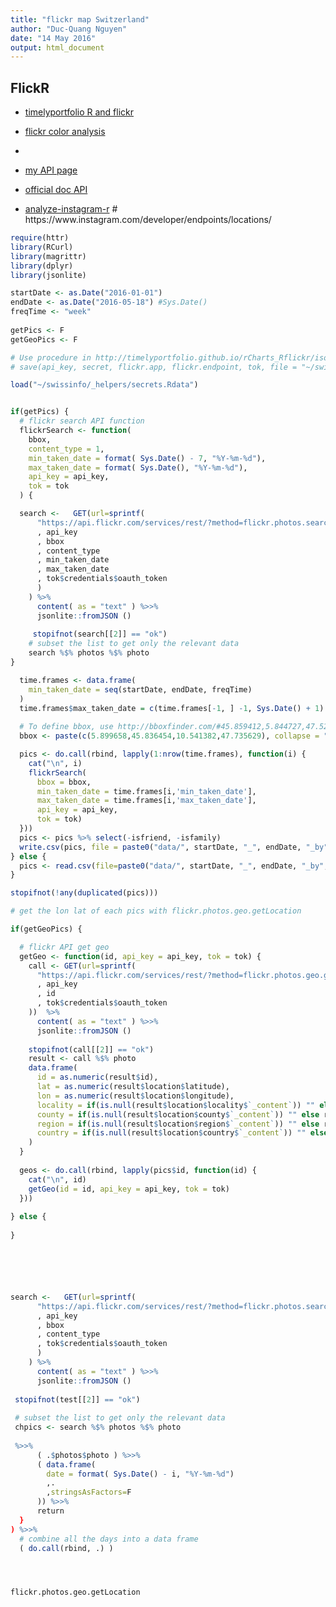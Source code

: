 ```yaml
---
title: "flickr map Switzerland"
author: "Duc-Quang Nguyen"
date: "14 May 2016"
output: html_document
---
```


## FlickR
* [timelyportfolio R and flickr](http://timelyportfolio.github.io/rCharts_Rflickr/iso_httr.html)
* [flickr color analysis](http://beautifuldata.net/2013/05/color-analysis-of-flickr-images/)
* [](https://github.com/furukama/flickr/blob/master/flickr_get.R)
* [my API page](https://www.flickr.com/services/apps/by/112725067@N03)
* [official doc API](https://www.flickr.com/services/api/)

* [analyze-instagram-r](http://thinktostart.com/analyze-instagram-r/)
# https://www.instagram.com/developer/endpoints/locations/

```r
require(httr)
library(RCurl)
library(magrittr)
library(dplyr)
library(jsonlite)

startDate <- as.Date("2016-01-01")
endDate <- as.Date("2016-05-18") #Sys.Date()
freqTime <- "week"
  
getPics <- F
getGeoPics <- F

# Use procedure in http://timelyportfolio.github.io/rCharts_Rflickr/iso_httr.html works!
# save(api_key, secret, flickr.app, flickr.endpoint, tok, file = "~/swissinfo/_helpers/secrets.Rdata")

load("~/swissinfo/_helpers/secrets.Rdata")


if(getPics) {
  # flickr search API function
  flickrSearch <- function(
    bbox, 
    content_type = 1, 
    min_taken_date = format( Sys.Date() - 7, "%Y-%m-%d"), 
    max_taken_date = format( Sys.Date(), "%Y-%m-%d"), 
    api_key = api_key, 
    tok = tok
  ) {

  search <-   GET(url=sprintf(
      "https://api.flickr.com/services/rest/?method=flickr.photos.search&api_key=%s&bbox=%s&content_type=%s&min_taken_date=%s&max_taken_date=%s&format=json&nojsoncallback=1"
      , api_key
      , bbox
      , content_type
      , min_taken_date
      , max_taken_date
      , tok$credentials$oauth_token
      )
    ) %>%
      content( as = "text" ) %>>%
      jsonlite::fromJSON () 
  
     stopifnot(search[[2]] == "ok")
    # subset the list to get only the relevant data
    search %$% photos %$% photo
}

  time.frames <- data.frame(
    min_taken_date = seq(startDate, endDate, freqTime)
  )
  time.frames$max_taken_date = c(time.frames[-1, ] -1, Sys.Date() + 1)
  
  # To define bbox, use http://bboxfinder.com/#45.859412,5.844727,47.524620,10.755615
  bbox <- paste(c(5.899658,45.836454,10.541382,47.735629), collapse = ",")

  pics <- do.call(rbind, lapply(1:nrow(time.frames), function(i) {
    cat("\n", i)
    flickrSearch(
      bbox = bbox, 
      min_taken_date = time.frames[i,'min_taken_date'],
      max_taken_date = time.frames[i,'max_taken_date'], 
      api_key = api_key, 
      tok = tok)
  }))
  pics <- pics %>% select(-isfriend, -isfamily)
  write.csv(pics, file = paste0("data/", startDate, "_", endDate, "_by", freqTime, ".csv"), row.names = F)
} else {
  pics <- read.csv(file=paste0("data/", startDate, "_", endDate, "_by", freqTime, ".csv"), stringsAsFactors = F)
}

stopifnot(!any(duplicated(pics)))

# get the lon lat of each pics with flickr.photos.geo.getLocation

if(getGeoPics) {

  # flickr API get geo 
  getGeo <- function(id, api_key = api_key, tok = tok) {
    call <- GET(url=sprintf(
      "https://api.flickr.com/services/rest/?method=flickr.photos.geo.getLocation&api_key=%s&photo_id=%s&format=json&nojsoncallback=1"
      , api_key
      , id
      , tok$credentials$oauth_token
    ))  %>%
      content( as = "text" ) %>>%
      jsonlite::fromJSON () 
    
    stopifnot(call[[2]] == "ok")
    result <- call %$% photo
    data.frame(
      id = as.numeric(result$id), 
      lat = as.numeric(result$location$latitude), 
      lon = as.numeric(result$location$longitude), 
      locality = if(is.null(result$location$locality$`_content`)) "" else result$location$locality$`_content`, 
      county = if(is.null(result$location$county$`_content`)) "" else result$location$county$`_content`, 
      region = if(is.null(result$location$region$`_content`)) "" else result$location$region$`_content`, 
      country = if(is.null(result$location$country$`_content`)) "" else result$location$country$`_content`
    )
  }  
  
  geos <- do.call(rbind, lapply(pics$id, function(id) {
    cat("\n", id)
    getGeo(id = id, api_key = api_key, tok = tok)
  }))
  
} else {
  
}






search <-   GET(url=sprintf(
      "https://api.flickr.com/services/rest/?method=flickr.photos.search&api_key=%s&bbox=%s&content_type=%s&format=json&nojsoncallback=1"
      , api_key
      , bbox
      , content_type
      , tok$credentials$oauth_token
      )
    ) %>%
      content( as = "text" ) %>>%
      jsonlite::fromJSON () 
 
 stopifnot(test[[2]] == "ok")
 
 # subset the list to get only the relevant data
 chpics <- search %$% photos %$% photo
 
 %>>%
      ( .$photos$photo ) %>>%
      ( data.frame(
        date = format( Sys.Date() - i, "%Y-%m-%d")
        ,.
        ,stringsAsFactors=F
      )) %>>%
      return
  }
) %>>%
  # combine all the days into a data frame
  ( do.call(rbind, .) )




flickr.photos.geo.getLocation




```